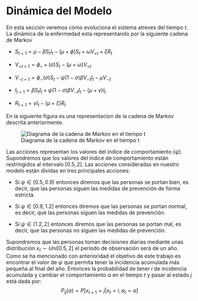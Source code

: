 # Dinámica del Modelo

En esta sección veremos cómo evoluciona el sistema atreves del tiempo $t$. La dinámica de la enfermedad esta representando por la siguiente cadena de Markov

-   $S_{t+1}= \mu -\beta S_{t}I_{t}- (\mu + \phi)S_{t}+\omega V_{+t}+\xi R_{t}$

-   $V_{+t+1}= \phi\_{+}(\sigma)S_{t}-(\mu+\omega) V_{+t}$

-   $V_{-t+1}=\phi_{-}(\sigma)S_{t}- \psi(1-\sigma) \beta V_{-t} I_{t}-\mu V_{-t}$

-   $I_{t+1}= \beta S_{t}I_{t}+\psi(1-\sigma) \beta V_{-t} I_{t} -(\mu+ \gamma)I_{t}$

-   $R_{t+1}=\gamma I_{t}-(\mu +\xi) R_{t}$

En la siguiente figura es una representacion de la cadena de Markov descrita anteriormente.

![Diagrama de la cadena de Markov en el tiempo t](EstadosSVVIRS.JPG){#DiagramaModel fig-align="center"}

Las acciones representan los valores del índice de comportamiento $(\psi)$. Supondremos que los valores del índice de comportamiento están restringidos al intervalo $[0.5,2]$. Las acciones consideradas en nuestro modelo están dividas en tres principales acciones:

-   Si $\psi\in [0.5,0.9)$ entonces diremos que las personas se portan bien, es decir, que las personas siguen las medidas de prevención de forma estricta.

-   Si $\psi\in [0.9,1.2]$ entonces diremos que las personas se portan normal, es decir, que las personas siguen las medidas de prevención.

-   Si $\psi\in (1.2,2]$ entonces diremos que las personas se portan mal, es decir, que las personas no siguen las medidas de prevención.

Supondremos que las personas toman decisiones diarias mediante unas distribución $x_{t} \backsim Uni[0.5,2]$ el periodo de observación será de un año. Como se ha mencionado con anterioridad el objetivo de este trabajo es encontrar el valor de $\psi$ que permita tener la incidencia acumulada más pequeña al final del año. Entonces la probabilidad de tener $i$ de incidencia acumulada y cambiar el comportamiento $\alpha$ en el tiempo $t$ y pasar al estado $j$ está dada por: $$P_{ij}(\alpha)=P[x_{t+1}=j|x_{t}=i,a_{t}=\alpha]$$
